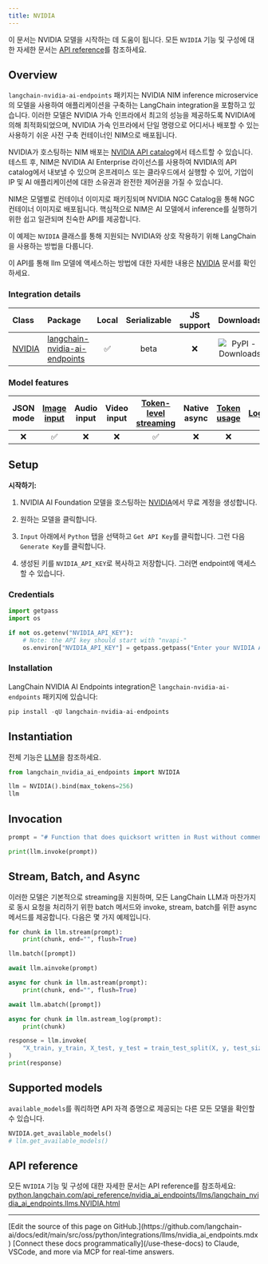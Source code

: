 ```yaml
---
title: NVIDIA
---
```


이 문서는 NVIDIA 모델을 시작하는 데 도움이 됩니다. 모든 `NVIDIA` 기능 및 구성에 대한 자세한 문서는 [API reference](https://python.langchain.com/api_reference/nvidia_ai_endpoints/llms/langchain_nvidia_ai_endpoints.chat_models.NVIDIA.html)를 참조하세요.

## Overview

`langchain-nvidia-ai-endpoints` 패키지는 NVIDIA NIM inference microservice의 모델을 사용하여 애플리케이션을 구축하는 LangChain integration을 포함하고 있습니다. 이러한 모델은 NVIDIA 가속 인프라에서 최고의 성능을 제공하도록 NVIDIA에 의해 최적화되었으며, NVIDIA 가속 인프라에서 단일 명령으로 어디서나 배포할 수 있는 사용하기 쉬운 사전 구축 컨테이너인 NIM으로 배포됩니다.

NVIDIA가 호스팅하는 NIM 배포는 [NVIDIA API catalog](https://build.nvidia.com/)에서 테스트할 수 있습니다. 테스트 후, NIM은 NVIDIA AI Enterprise 라이선스를 사용하여 NVIDIA의 API catalog에서 내보낼 수 있으며 온프레미스 또는 클라우드에서 실행할 수 있어, 기업이 IP 및 AI 애플리케이션에 대한 소유권과 완전한 제어권을 가질 수 있습니다.

NIM은 모델별로 컨테이너 이미지로 패키징되며 NVIDIA NGC Catalog을 통해 NGC 컨테이너 이미지로 배포됩니다. 핵심적으로 NIM은 AI 모델에서 inference를 실행하기 위한 쉽고 일관되며 친숙한 API를 제공합니다.

이 예제는 `NVIDIA` 클래스를 통해 지원되는 NVIDIA와 상호 작용하기 위해 LangChain을 사용하는 방법을 다룹니다.

이 API를 통해 llm 모델에 액세스하는 방법에 대한 자세한 내용은 [NVIDIA](https://python.langchain.com/docs/integrations/llms/nvidia_ai_endpoints/) 문서를 확인하세요.

### Integration details

| Class | Package | Local | Serializable | JS support | Downloads | Version |
| :--- | :--- | :---: | :---: |  :---: | :---: | :---: |
| [NVIDIA](https://python.langchain.com/api_reference/nvidia_ai_endpoints/llms/langchain_nvidia_ai_endpoints.chat_models.ChatNVIDIA.html) | [langchain-nvidia-ai-endpoints](https://python.langchain.com/api_reference/nvidia_ai_endpoints/index.html) | ✅ | beta | ❌ | ![PyPI - Downloads](https://img.shields.io/pypi/dm/langchain_nvidia_ai_endpoints?style=flat-square&label=%20) | ![PyPI - Version](https://img.shields.io/pypi/v/langchain_nvidia_ai_endpoints?style=flat-square&label=%20) |

### Model features

| JSON mode | [Image input](/oss/python/langchain/messages#multimodal) | Audio input | Video input | [Token-level streaming](/oss/python/langchain/streaming/) | Native async | [Token usage](/oss/python/langchain/models#token-usage) | [Logprobs](/oss/python/langchain/models#log-probabilities) |
| :---: | :---: |  :---: | :---: | :---: | :---: | :---: | :---: |
| ❌ | ✅ | ❌ | ❌ | ✅ | ❌ | ❌ | ❌ |

## Setup

**시작하기:**

1. NVIDIA AI Foundation 모델을 호스팅하는 [NVIDIA](https://build.nvidia.com/)에서 무료 계정을 생성합니다.

2. 원하는 모델을 클릭합니다.

3. `Input` 아래에서 `Python` 탭을 선택하고 `Get API Key`를 클릭합니다. 그런 다음 `Generate Key`를 클릭합니다.

4. 생성된 키를 `NVIDIA_API_KEY`로 복사하고 저장합니다. 그러면 endpoint에 액세스할 수 있습니다.

### Credentials

```python
import getpass
import os

if not os.getenv("NVIDIA_API_KEY"):
    # Note: the API key should start with "nvapi-"
    os.environ["NVIDIA_API_KEY"] = getpass.getpass("Enter your NVIDIA API key: ")
```

### Installation

LangChain NVIDIA AI Endpoints integration은 `langchain-nvidia-ai-endpoints` 패키지에 있습니다:

```python
pip install -qU langchain-nvidia-ai-endpoints
```

## Instantiation

전체 기능은 [LLM](/oss/python/langchain/models)을 참조하세요.

```python
from langchain_nvidia_ai_endpoints import NVIDIA
```

```python
llm = NVIDIA().bind(max_tokens=256)
llm
```

## Invocation

```python
prompt = "# Function that does quicksort written in Rust without comments:"
```

```python
print(llm.invoke(prompt))
```

## Stream, Batch, and Async

이러한 모델은 기본적으로 streaming을 지원하며, 모든 LangChain LLM과 마찬가지로 동시 요청을 처리하기 위한 batch 메서드와 invoke, stream, batch를 위한 async 메서드를 제공합니다. 다음은 몇 가지 예제입니다.

```python
for chunk in llm.stream(prompt):
    print(chunk, end="", flush=True)
```

```python
llm.batch([prompt])
```

```python
await llm.ainvoke(prompt)
```

```python
async for chunk in llm.astream(prompt):
    print(chunk, end="", flush=True)
```

```python
await llm.abatch([prompt])
```

```python
async for chunk in llm.astream_log(prompt):
    print(chunk)
```

```python
response = llm.invoke(
    "X_train, y_train, X_test, y_test = train_test_split(X, y, test_size=0.1) #Train a logistic regression model, predict the labels on the test set and compute the accuracy score"
)
print(response)
```

## Supported models

`available_models`를 쿼리하면 API 자격 증명으로 제공되는 다른 모든 모델을 확인할 수 있습니다.

```python
NVIDIA.get_available_models()
# llm.get_available_models()
```

## API reference

모든 `NVIDIA` 기능 및 구성에 대한 자세한 문서는 API reference를 참조하세요: [python.langchain.com/api_reference/nvidia_ai_endpoints/llms/langchain_nvidia_ai_endpoints.llms.NVIDIA.html](https://python.langchain.com/api_reference/nvidia_ai_endpoints/llms/langchain_nvidia_ai_endpoints.llms.NVIDIA.html)

---

<Callout icon="pen-to-square" iconType="regular">
    [Edit the source of this page on GitHub.](https://github.com/langchain-ai/docs/edit/main/src/oss/python/integrations/llms/nvidia_ai_endpoints.mdx)
</Callout>
<Tip icon="terminal" iconType="regular">
    [Connect these docs programmatically](/use-these-docs) to Claude, VSCode, and more via MCP for    real-time answers.
</Tip>
